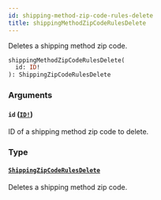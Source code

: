 ```yaml
---
id: shipping-method-zip-code-rules-delete
title: shippingMethodZipCodeRulesDelete
---
```


Deletes a shipping method zip code.

```graphql
shippingMethodZipCodeRulesDelete(
  id: ID!
): ShippingZipCodeRulesDelete

```

### Arguments

#### `id` ([`ID!`](/developer/api-reference/scalars/id.mdx))

ID of a shipping method zip code to delete.

### Type

#### [`ShippingZipCodeRulesDelete`](/developer/api-reference/objects/shipping-zip-code-rules-delete.mdx)

Deletes a shipping method zip code.
